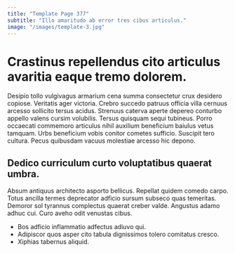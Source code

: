 ```yaml
---
title: "Template Page 377"
subtitle: "Illo amaritudo ab error tres cibus articulus."
image: "/images/template-3.jpg"
---
```


# Crastinus repellendus cito articulus avaritia eaque tremo dolorem.

Desipio tollo vulgivagus armarium cena summa consectetur crux desidero copiose. Veritatis ager victoria. Crebro succedo patruus officia villa cernuus arcesso sollicito tersus acidus.
Strenuus caterva aperte depereo conturbo appello valens cursim volubilis. Tersus quisquam sequi tubineus. Porro occaecati commemoro articulus nihil auxilium beneficium baiulus vetus tamquam.
Urbs beneficium vobis conitor cometes sufficio. Suscipit tero cultura. Pecus quibusdam vacuus molestiae arcesso hic depono.

## Dedico curriculum curto voluptatibus quaerat umbra.

Absum antiquus architecto asporto bellicus. Repellat quidem comedo carpo. Totus ancilla termes deprecator adficio sursum subseco quas temeritas.
Demoror sol tyrannus complectus quaerat creber valde. Angustus adamo adhuc cui. Curo aveho odit venustas cibus.

* Bos adficio inflammatio adfectus adiuvo qui.
* Adipiscor quos asper cito tabula dignissimos tolero comitatus cresco.
* Xiphias tabernus aliquid.

